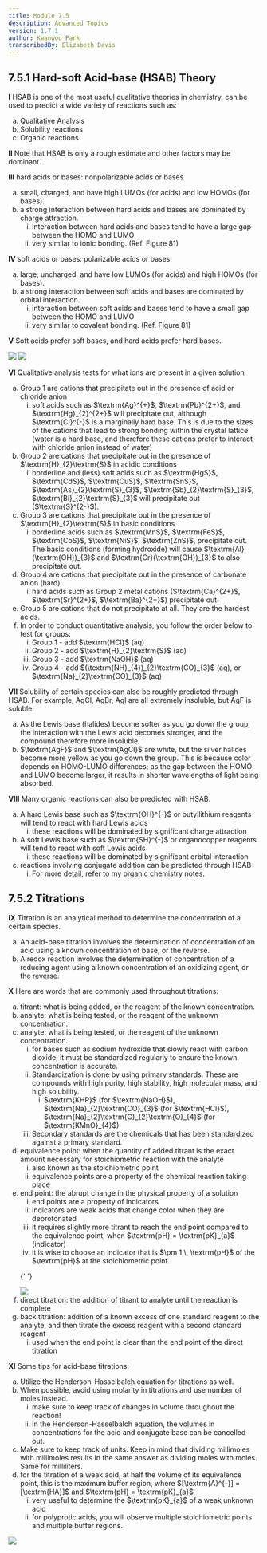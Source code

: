 ```yaml
---
title: Module 7.5
description: Advanced Topics
version: 1.7.1
author: Kwanwoo Park
transcribedBy: Elizabeth Davis
---
```


## 7.5.1 Hard-soft Acid-base (HSAB) Theory

**I** HSAB is one of the most useful qualitative theories in chemistry, can be used to predict a wide
variety of reactions such as:

<ol type="a">
  <li>Qualitative Analysis</li>
  <li>Solubility reactions</li>
  <li>Organic reactions</li>
</ol>

**II** Note that HSAB is only a rough estimate and other factors may be dominant.

**III** hard acids or bases: nonpolarizable acids or bases

<ol type="a">
  <li>
    small, charged, and have high LUMOs (for acids) and low HOMOs (for bases).
  </li>
  <li>
    a strong interaction between hard acids and bases are dominated by charge
    attraction.
    <ol type="i">
      <li>
        interaction between hard acids and bases tend to have a large gap
        between the HOMO and LUMO
      </li>
      <li>very similar to ionic bonding. (Ref. Figure 81)</li>
    </ol>
  </li>
</ol>

**IV** soft acids or bases: polarizable acids or bases

<ol type="a">
  <li>
    large, uncharged, and have low LUMOs (for acids) and high HOMOs (for bases).
  </li>
  <li>
    a strong interaction between soft acids and bases are dominated by orbital
    interaction.
    <ol type="i">
      <li>
        interaction between soft acids and bases tend to have a small gap
        between the HOMO and LUMO
      </li>
      <li>very similar to covalent bonding. (Ref. Figure 81)</li>
    </ol>
  </li>
</ol>

**V** Soft acids prefer soft bases, and hard acids prefer hard bases.

<img src="https://i.imgur.com/Xkildo8.png" />

<img src="https://i.imgur.com/VOfXIjy.png" />

**VI** Qualitative analysis tests for what ions are present in a given solution

<ol type="a">
  <li>
    Group 1 are cations that precipitate out in the presence of acid or chloride anion
    <ol type="i">
      <li>
        soft acids such as $\textrm{Ag}^{+}$, $\textrm{Pb}^{2+}$, and $\textrm{Hg}_{2}^{2+}$
        will precipitate out, although $\textrm{Cl}^{-}$ is a marginally hard base.
        This is due to the sizes of the cations that lead to strong bonding
        within the crystal lattice (water is a hard base, and therefore these
        cations prefer to interact with chloride anion instead of water)
      </li>
    </ol>
  </li>
  <li>
    Group 2 are cations that precipitate out in the presence of $\textrm{H}_{2}\textrm{S}$ in acidic conditions
    <ol type="i">
      <li>
        borderline and (less) soft acids such as $\textrm{HgS}$, $\textrm{CdS}$, $\textrm{CuS}$, $\textrm{SnS}$, 
        $\textrm{As}_{2}\textrm{S}_{3}$, $\textrm{Sb}_{2}\textrm{S}_{3}$, $\textrm{Bi}_{2}\textrm{S}_{3}$
        will precipitate out ($\textrm{S}^{2-}$).
      </li>
    </ol>
  </li>
  <li>
    Group 3 are cations that precipitate out in the presence of $\textrm{H}_{2}\textrm{S}$ in basic conditions
    <ol type="i">
      <li>
        borderline acids such as $\textrm{MnS}$, $\textrm{FeS}$, $\textrm{CoS}$, $\textrm{NiS}$, $\textrm{ZnS}$,
        precipitate out. The basic conditions (forming hydroxide) will cause $\textrm{Al}(\textrm{OH})_{3}$ and $\textrm{Cr}(\textrm{OH})_{3}$
        to also precipitate out.
      </li>
    </ol>
  </li>
  <li>
    Group 4 are cations that precipitate out in the presence of carbonate anion (hard).
    <ol type="i">
      <li>
        hard acids such as Group 2 metal cations ($\textrm{Ca}^{2+}$, $\textrm{Sr}^{2+}$, $\textrm{Ba}^{2+}$) precipitate out.
      </li>
    </ol>
  </li>
  <li>
    Group 5 are cations that do not precipitate at all. They are the hardest acids.
  </li>
  <li>
    In order to conduct quantitative analysis, you follow the order below to test for groups:
    <ol type="i">
      <li>
        Group 1 - add $\textrm{HCl}$ (aq)
      </li>
      <li>
        Group 2 - add $\textrm{H}_{2}\textrm{S}$ (aq)
      </li>
      <li>
        Group 3 - add $\textrm{NaOH}$ (aq)
      </li>
      <li>
        Group 4 - add $(\textrm{NH}_{4})_{2}\textrm{CO}_{3}$ (aq), or $\textrm{Na}_{2}\textrm{CO}_{3}$ (aq)
      </li>
    </ol>
  </li>
</ol>

**VII** Solubility of certain species can also be roughly predicted through HSAB. For example, $\textrm{AgCl}$,
$\textrm{AgBr}$, $\textrm{AgI}$ are all extremely insoluble, but $\textrm{AgF}$ is soluble.

<ol type="a">
  <li>
    As the Lewis base (halides) become softer as you go down the group, the
    interaction with the Lewis acid becomes stronger, and the compound therefore
    more insoluble.
  </li>
  <li>
    $\textrm{AgF}$ and $\textrm{AgCl}$ are white, but the silver halides become
    more yellow as you go down the group. This is because color depends on
    HOMO-LUMO differences; as the gap between the HOMO and LUMO become larger,
    it results in shorter wavelengths of light being absorbed.
  </li>
</ol>

**VIII** Many organic reactions can also be predicted with HSAB.

<ol type="a">
  <li>
    A hard Lewis base such as $\textrm{OH}^{-}$ or butyllithium reagents will tend to react with hard
    Lewis acids
    <ol type="i">
      <li>
        these reactions will be dominated by significant charge attraction
      </li>
    </ol>
  </li>
  <li>
    A soft Lewis base such as $\textrm{SH}^{-}$ or organocopper reagents will tend to react with soft
    Lewis acids
    <ol type="i">
      <li>
        these reactions will be dominated by significant orbital interaction
      </li>
    </ol>
  </li>
  <li>
    reactions involving conjugate addition can be predicted through HSAB
    <ol type="i">
      <li>
        For more detail, refer to my organic chemistry notes.
      </li>
    </ol>
  </li>
</ol>

## 7.5.2 Titrations

**IX** Titration is an analytical method to determine the concentration of a certain species.

<ol type="a">
  <li>
    An acid-base titration involves the determination of concentration of an
    acid using a known concentration of base, or the reverse.
  </li>
  <li>
    A redox reaction involves the determination of concentration of a reducing
    agent using a known concentration of an oxidizing agent, or the reverse.
  </li>
</ol>

**X** Here are words that are commonly used throughout titrations:

<ol type="a">
  <li>
    titrant: what is being added, or the reagent of the known concentration.
  </li>
  <li>
    analyte: what is being tested, or the reagent of the unknown concentration.
  </li>
  <li>
    analyte: what is being tested, or the reagent of the unknown concentration.
    <ol type="i">
      <li>
        for bases such as sodium hydroxide that slowly react with carbon dioxide, it must
        be standardized regularly to ensure the known concentration is accurate.
      </li>
      <li>
        Standardization is done by using primary standards. These are compounds with
        high purity, high stability, high molecular mass, and high solubility.
        <ol type="i">
          <li>
            $\textrm{KHP}$ (for $\textrm{NaOH}$), $\textrm{Na}_{2}\textrm{CO}_{3}$ (for $\textrm{HCl}$), $\textrm{Na}_{2}\textrm{C}_{2}\textrm{O}_{4}$ (for $\textrm{KMnO}_{4}$)
          </li>
        </ol>
      </li>
      <li>
        Secondary standards are the chemicals that has been standardized against a
        primary standard.
      </li>
    </ol>
  </li>
  <li>
    equivalence point: when the quantity of added titrant is the exact amount necessary for
    stoichiometric reaction with the analyte
    <ol type="i">
      <li>
        also known as the stoichiometric point
      </li>
      <li>
        equivalence points are a property of the chemical reaction taking place
      </li>
    </ol>
  </li>
  <li>
    end point: the abrupt change in the physical property of a solution
    <ol type="i">
      <li>
        end points are a property of indicators
      </li>
      <li>
        indicators are weak acids that change color when they are deprotonated
      </li>
      <li>
        it requires slightly more titrant to reach the end point compared to the
        equivalence point, when $\textrm{pH} = \textrm{pK}_{a}$ (indicator)
      </li>
      <li>
        it is wise to choose an indicator that is $\pm 1 \, \textrm{pH}$ of the $\textrm{pH}$ at the stoichiometric point.
      </li>
    </ol>
  </li>

{' '}

<img src="https://i.imgur.com/e8QPmpV.png" />

  <li>
    direct titration: the addition of titrant to analyte until the reaction is complete
  </li>
  <li>
    back titration: addition of a known excess of one standard reagent to the analyte, and
    then titrate the excess reagent with a second standard reagent
    <ol type="i">
      <li>
        used when the end point is clear than the end point of the direct titration
      </li>
    </ol>
  </li>
</ol>

**XI** Some tips for acid-base titrations:

<ol type="a">
  <li>
    Utilize the Henderson-Hasselbalch equation for titrations as well.
  </li>
  <li>
    When possible, avoid using molarity in titrations and use number of moles instead.
    <ol type="i">
      <li>
        make sure to keep track of changes in volume throughout the reaction!
      </li>
      <li>
        In the Henderson-Hasselbalch equation, the volumes in concentrations for the
        acid and conjugate base can be cancelled out.
      </li>
    </ol>
  </li>
  <li>
    Make sure to keep track of units. Keep in mind that dividing millimoles with millimoles
    results in the same answer as dividing moles with moles. Same for milliliters.
  </li>
  <li>
    for the titration of a weak acid, at half the volume of its equivalence point, this is the
    maximum buffer region, where $[\textrm{A}^{-}] = [\textrm{HA}]$ and $\textrm{pH} = \textrm{pK}_{a}$
    <ol type="i">
      <li>
        very useful to determine the $\textrm{pK}_{a}$ of a weak unknown acid
      </li>
      <li>
        for polyprotic acids, you will observe multiple stoichiometric points and multiple
        buffer regions.
      </li>
    </ol>
  </li>
</ol>

<img src="https://i.imgur.com/YPn1Bij.png" />

